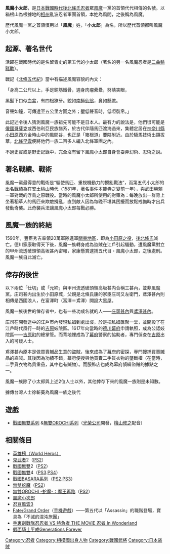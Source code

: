 {{japanese|japanese=風魔 小太郎|kana=ふうま こたろう|romaji=Fūma Kōtarō}}
'''風魔小太郎'''，是[[日本戰國時代|日本戰國時代]][[後北條氏|後北條氏]][[忍者|忍者]]眾[[風魔|風魔]]一黨的首領代代相傳的名號。以箱根山為根據地的[[相模國|相州]]亂波忍者軍團首領，本姓為風間，之後稱為風魔。

歷代風魔一黨之首領慣用以「'''風魔'''」姓，「'''小太郎'''」為名，所以歷代首領都叫風魔小太郎。

== 起源、著名世代 ==
活躍在戰國時代的是名留青史的第五代的小太郎（著名的另一名風魔忍者是[[二曲輪豬助|二曲輪豬助]]）。

戰記《[[北條五代紀|北條五代紀]]》當中有描述風魔容貌的內文：

「身高二公尺以上，手足銅筋鐵骨，週身肉瘤纍纍，努睛突眼，

黑髭下口似血盆，有四根獠牙。貌如[[南極仙翁|南極仙翁]]，鼻如懸膽。

音聲如鐘，可傳達至五公里方圓之外；壓低聲音時，低啞裂帛。」

此記述令後人猜測風魔一族祖先可能不是日本人。最有力的說法是，他們很可能是[[俄國|俄國]][[哥薩克|哥薩克]]或西伯利亞民族譜系，於古代伴隨馬匹渡海過來，集體定居在[[神奈川縣|神奈川縣]][[小田原|小田原]]西方金時山中的風間谷，也正是「箱根道」要隘附近。由於騎馬技術出類拔萃，[[北條早雲|北條早雲]]便將他們一族二百多人編入北條軍團之內。

不過史實或是野史記錄中，完全沒有留下風魔小太郎自身會耍弄幻術、忍術之說。

== 著名戰績、戰術 ==
風魔一黨最得意的戰術是“驅使馬匹、重視機動力的攪亂戰法”，而第五代小太郎的出名戰績為在安土桃山時代（1581年，著名事件本能寺之變前一年），與武田勝賴一軍對戰的浮島之原戰役。當時的風魔小太郎所使用的對策為：每晚放出一群背上坐著稻草人的馬匹來欺敵攪亂，直到敵人因為每晚不堪其困擾而放鬆戒備時才出兵發動奇襲。此奇襲兵法讓風魔小太郎每戰必勝。

== 風魔一族的終結 ==
1590年，豐臣秀吉率領20萬軍隊進軍[[關東地區|關東地區]]，即為[[小田原之役|小田原之役]]，[[後北條氏|後北條氏]]滅亡。德川家康取得天下後，風魔一族轉身成為盜賊在江戶引起騷動，遭風魔黨對立的甲州流透破頭領高坂甚內密報，家康懸賞逮捕五代目・風魔小太郎，之後處刑。風魔一族自此滅亡。

== 倖存的後世 ==
以下兩位「仕切」或「元締」與甲州流透破頭領高坂甚内合稱三甚內，並非風魔黨。庄司甚内出生於小田原城，父親是北條氏康的家臣庄司又左衛門，鳶澤甚內則相傳是西國浪人，在富澤町（富澤＝鳶澤）開設大黑屋。

風魔一族後世的倖存者中，也有一些功成名就的人——[[庄司甚內|庄司甚內]]與[[鳶澤甚內|鳶澤甚內]]。

庄司在開發途中的江戶市內發現私娼到處出沒，於是把私娼匯聚一堂，並開設了在江戶時代風行一時的[[吉原|吉原]]妓院區。1617年向當時的[[德川幕府|德川幕府]]申請執照，成為公認妓院區——[[吉原町|吉原町]]的總掌管。而背地裡成為了[[幕府|幕府]]警察的協助者，專門偵查在[[吉原|吉原]]出入的可疑人士。

鳶澤甚內原本是做買賣贓品生意的盜賊，後來成為了[[幕府|幕府]]的密探，專門搜捕買賣贓品的盜賊。其後因為功績不錯，幕府便授與他買賣二手貨衣物的壟斷權（在當時，二手貨衣物為貴重品，其中也有贓物）。而服飾店也成為幕府偵緝盜賊的據點之一。

風魔一族除了小太郎與上述2位人士以外，其他倖存下來的風魔一族則是未知數。

據傳台灣人士徐斬葵為風魔一族之後代

== 遊戲 ==
*[[戰國無雙系列|戰國無雙系列]] &[[無雙OROCHI系列|無雙OROCHI系列]]（[[光榮公司|光榮公司]]開發，[[檜山修之|檜山修之]]配音）

== 相關條目 ==
* [[英雄榜(World_Heros)|英雄榜（World Heros）]]
* [[鬼武者|鬼武者]]2（[[PS2|PS2]]）
* [[戰國無雙|戰國無雙]]2（[[PS2|PS2]]）
* [[戰國無雙|戰國無雙]]4（[[PS3|PS3]].[[PS4|PS4]]）
* [[戰國BASARA系列|戰國BASARA系列]]（[[PS2|PS2]].[[PS3|PS3]]）
* [[無雙蛇魔|無雙蛇魔]]（[[PS2|PS2]]）
* [[無雙OROCHI_-蛇魔-：魔王再臨|無雙OROCHI -蛇魔-：魔王再臨]]（[[PS2|PS2]]）
* [[風魔小次郎|風魔小次郎]]
* [[忍豆風雲3|忍豆風雲3]]
* [[Fate/Grand_Order|Fate/Grand Order]]（[[手機遊戲|手機遊戲]]）——第五代以「Assassin」的職階登場，寶具為「不滅的混沌旅團」
* [[手裏劍戰隊忍忍者_VS_特急者_THE_MOVIE_忍者_In_Wonderland|手裏劍戰隊忍忍者 VS 特急者 THE MOVIE 忍者 In Wonderland]]
* [[假面騎士平成Generations_Forever|假面騎士平成Generations Forever]]

{{DEFAULTSORT:Fuuma Kotarou}}
[[Category:忍者|Category:忍者]]
[[Category:相模國出身人物|Category:相模國出身人物]]
[[Category:戰國武將|Category:戰國武將]]
[[Category:日本盜賊|Category:日本盜賊]]